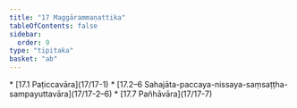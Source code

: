```yaml
---
title: "17 Maggārammaṇattika"
tableOfContents: false
sidebar:
  order: 9
type: "tipitaka"
basket: "ab"
---
```



<DynamicBreadcrumb />



<TableOfContents>
* [17.1 Paṭiccavāra](17/17-1)
* [17.2–6 Sahajāta-paccaya-nissaya-saṃsaṭṭha-sampayuttavāra](17/17-2–6)
* [17.7 Pañhāvāra](17/17-7)
</TableOfContents>